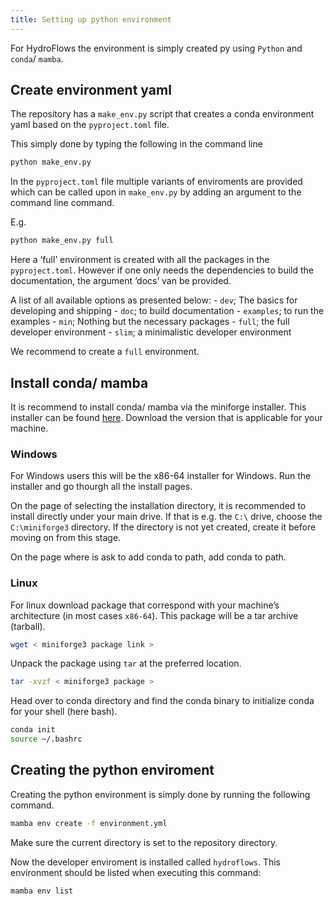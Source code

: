 ```yaml
---
title: Setting up python environment
---
```


For HydroFlows the environment is simply created py using `Python` and `conda`/ `mamba`.

## Create environment yaml
The repository has a `make_env.py` script that creates a conda environment yaml
based on the `pyproject.toml` file. 

This simply done by typing the following in the command line
```cmd
python make_env.py
```

In the `pyproject.toml` file multiple variants of enviroments are provided which can be
called upon in `make_env.py` by adding an argument to the command line command.

E.g.
```cmd
python make_env.py full
```

Here a 'full' environment is created with all the packages in the `pyproject.toml`.
However if one only needs the dependencies to build the documentation, the argument 
'docs' van be provided.

A list of all available options as presented below:
- `dev`; The basics for developing and shipping
- `doc`; to build documentation
- `examples`; to run the examples
- `min`; Nothing but the necessary packages
- `full`; the full developer environment
- `slim`; a minimalistic developer environment

We recommend to create a `full` environment.

## Install conda/ mamba
It is recommend to install conda/ mamba via the miniforge installer.
This installer can be found [here](https://github.com/conda-forge/miniforge?tab=readme-ov-file#download). 
Download the version that is applicable for your machine.

### Windows
For Windows users this will be the x86-64 installer for Windows.
Run the installer and go thourgh all the install pages.

On the page of selecting the installation directory, it is recommended to install directly under your main drive.
If that is e.g. the `C:\` drive, choose the `C:\miniforge3` directory.
If the directory is not yet created, create it before moving on from this stage.

On the page where is ask to add conda to path, add conda to path.

### Linux
For linux download package that correspond with your machine's architecture (in most cases `x86-64`).
This package will be a tar archive (tarball).
```bash
wget < miniforge3 package link >
```

Unpack the package using `tar` at the preferred location. 
```bash
tar -xvzf < miniforge3 package > 
```

Head over to conda directory and find the conda binary to initialize conda for your shell (here bash).
```bash
conda init
source ~/.bashrc
```

## Creating the python enviroment
Creating the python environment is simply done by running the following command.

```bash
mamba env create -f environment.yml
```

Make sure the current directory is set to the repository directory.

Now the developer enviroment is installed called `hydroflows`.
This environment should be listed when executing this command:
```bash
mamba env list
```
